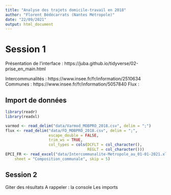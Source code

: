 ```yaml
---
title: "Analyse des trajets domicile-travail en 2018"
author: "Florent Bédécarrats (Nantes Métropole)"
date: "22/09/2021"
output: html_document
---
```



# Session 1

Présentation de l'interface : https://juba.github.io/tidyverse/02-prise_en_main.html



Intercommunalités : https://www.insee.fr/fr/information/2510634
Communes : https://www.insee.fr/fr/information/5057840
Flux : 

## Import de données


```r
library(readr)
library(readxl)

varmod <- read_delim("data/Varmod_MOBPRO_2018.csv", delim = ";")
flux <- read_delim("data/FD_MOBPRO_2018.csv", delim = ";", 
                   escape_double = FALSE, 
                   trim_ws = TRUE,
                   col_types = cols(DCFLT = col_character(),
                                    REGLT = col_character()))
EPCI_FR <- read_excel("data/Intercommunalite-Metropole_au_01-01-2021.xlsx", 
    sheet = "Composition_communale", skip = 5)


```



## Session 2
Giter des résultats
A rappeler : la console
Les imports